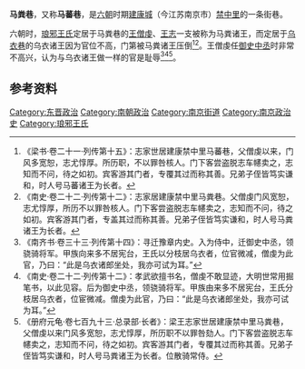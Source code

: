 '''马粪巷'''，又称'''马蕃巷'''，是[[六朝|六朝]]时期[[建康城|建康城]]（今江苏南京市）[[禁中里|禁中里]]的一条街巷。

六朝时，[[琅邪王氏|琅邪王氏]]定居于马粪巷的[[王僧虔|王僧虔]]、[[王志_(南北朝)|王志]]一支被称为马粪诸王，而定居于[[乌衣巷|乌衣巷]]的乌衣诸王因为官位不高，门第被马粪诸王压倒<ref>《梁书·卷二十一·列传第十五》：志家世居建康禁中里马蕃巷，父僧虔以来，门风多宽恕，志尤惇厚。所历职，不以罪咎核人。门下客尝盗脱志车幰卖之，志知而不问，待之如初。宾客游其门者，专覆其过而称其善。兄弟子侄皆笃实谦和，时人号马蕃诸王为长者。</ref><ref>《南史·卷二十二·列传第十二》：志家居建康禁中里马粪巷。父僧虔门风宽恕，志尤惇厚，所历不以罪咎核人。门下客尝盗脱志车幰卖之，志知而不问，待之如初。宾客游其门者，专盖其过而称其善。兄弟子侄皆笃实谦和，时人号马粪诸王为长者。</ref>。王僧虔任[[御史中丞|御史中丞]]时非常不高兴，认为与乌衣诸王做一样的官是耻辱<ref>《南齐书·卷三十三·列传第十四》：寻迁豫章内史。入为侍中，迁御史中丞，领骁骑将军。甲族向来多不居宪台，王氏以分枝居乌衣者，位官微减，僧虔为此官，乃曰：“此是乌衣诸郎坐处，我亦可试为耳。”</ref><ref>《南史·卷二十二·列传第十二》：孝武欲擅书名，僧虔不敢显迹，大明世常用掘笔书，以此见容。后为御史中丞，领骁骑将军。甲族由来多不居宪台，王氏分枝居乌衣者，位宦微减。僧虔为此官，乃曰：“此是乌衣诸郎坐处，我亦可试为耳。”</ref><ref>《册府元龟·卷七百九十三·总录部·长者》：梁王志家世居建康禁中里马粪巷，父僧虔以来门风多宽恕，志尤惇厚，所历职不以罪咎劾人。门下客尝盗脱志车幰卖之，志知而不问，待之如初。宾客游其门者，专覆其过而称其善。兄弟子侄皆笃实谦和，时人号马粪诸王为长者。位散骑常侍。</ref>。

==参考资料==
{{Reflist|2}}

[[Category:东晋政治|Category:东晋政治]]
[[Category:南朝政治|Category:南朝政治]]
[[Category:南京街道|Category:南京街道]]
[[Category:南京政治史|Category:南京政治史]]
[[Category:琅邪王氏|Category:琅邪王氏]]
